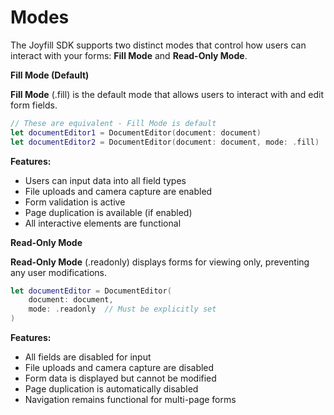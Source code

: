 # Modes

The Joyfill SDK supports two distinct modes that control how users can interact with your forms: **Fill Mode** and **Read-Only Mode**.

**Fill Mode (Default)**

**Fill Mode** (.fill) is the default mode that allows users to interact with and edit form fields.

```swift
// These are equivalent - Fill Mode is default
let documentEditor1 = DocumentEditor(document: document)
let documentEditor2 = DocumentEditor(document: document, mode: .fill)
```

**Features:**

- Users can input data into all field types
- File uploads and camera capture are enabled
- Form validation is active
- Page duplication is available (if enabled)
- All interactive elements are functional

**Read-Only Mode**

**Read-Only Mode** (.readonly) displays forms for viewing only, preventing any user modifications.

```swift
let documentEditor = DocumentEditor(
    document: document,
    mode: .readonly  // Must be explicitly set
)
```

**Features:**

- All fields are disabled for input
- File uploads and camera capture are disabled
- Form data is displayed but cannot be modified
- Page duplication is automatically disabled
- Navigation remains functional for multi-page forms